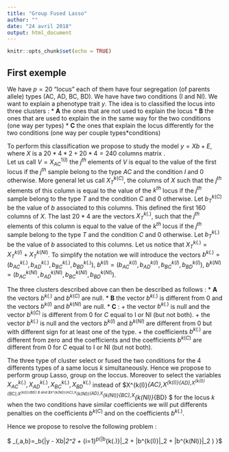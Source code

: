 ```yaml
---
title: "Group Fused Lasso"
author: ""
date: "24 avril 2018"
output: html_document
---
```


```r
knitr::opts_chunk$set(echo = TRUE)
```

## First exemple 

We have $p = 20$ "locus" each of them have four segregation (of parents allele) types (AC, AD, BC, BD). We have have two conditions (I and NI).
We want to explain a phenotype trait $y$. 
The idea is to classified the  locus into three clusters :
  * **A** the ones that are not used to explain the locus 
  * **B** the ones that are used to explain the   in the same way for the two conditions (one way per types)
  * **C** the ones that explain the locus differently for the two conditions (one way per couple types*conditions)
  
To perform this classification we propose to study the  model $y = Xb + E$, where $X$ is a $20 * 4 * 2 + 20*4 = 240$ columns matrix .   
Let us call $V = X^{1(I)}_{AC}$ the $j^{th}$ elements of $V$ is equal to the value of the first locus if the $j^{th}$ sample belong to the type $AC$ and the condition $I$ and 0 otherwise.
More general let us call $X^{k(C)}_{T}$, the columns of $X$ such that the $j^{th}$ elements of this column is equal to the value of the $k^{th}$ locus if the $j^{th}$ sample belong to the type $T$ and the condition $C$ and 0 otherwise.  Let $b^{k(C)}_{T}$ be the value of $b$ associated to this columns.
This defined the first 160 columns of $X$. The last $20*4$ are  the vectors $X^{k(.)}_{T}$, such that the $j^{th}$ elements of this column is equal to the value of the $k^{th}$ locus if the $j^{th}$ sample belong to the type $T$ and the condition $C$ and 0 otherwise. Let $b^{k(.)}_{T}$ be the value of $b$ associated to this columns. Let us notice that $X^{k(.)}_{T} =X^{k(I)}_{T} +X^{k(NI)}_{T}$. To simplify the notation we will  introduce the vectors  $b^{k(.)} =(b^{k(.)}_{AC},b^{k(.)}_{AD},b^{k(.)}_{BC},b^{k(.)}_{BD})$, $b^{k(I)} =(b^{k(I)}_{AC},b^{k(I)}_{AD},b^{k(I)}_{BC},b^{k(I)}_{BD})$, $b^{k(NI)} =(b^{k(NI)}_{AC},b^{k(NI)}_{AD},b^{k(NI)}_{BC},b^{k(NI)}_{BD})$.


The three clusters described above can then be described as follows :
  * **A** the vectors $b^{k(.)}$ and $b^{k(C)}$ are null.
  * **B** the vector $b^{k(.)}$ is different from 0 and the vectors $b^{k(I)}$ and $b^{k(NI)}$  are null.
  * **C** :
      + the vector $b^{k(.)}$ is null and the vector $b^{k(C)}$ is different from 0 for $C$ equal to I or NI  (but not both).
      +  the vector $b^{k(.)}$ is null and the vectors $b^{k(I)}$ and $b^{k(NI)}$ are different from 0 but with different sign for at least one of the type.
      + the coefficients $b^{k(.)}$ are different from zero and the coefficients  and the coefficients $b^{k(C)}$ are different from 0 for $C$ equal to I or NI (but not both).


The three type of cluster select or fused the two conditions for the 4 differents types of a same locus $k$ simultaneously. Hence we propose to perform group Lasso, group on the loccus. Moreover to select the variables $X^{k(.)}_{AC},X^{k(.)}_{AD},X^{k(.)}_{BC},X^{k(.)}_{BD}$  instead of $X^{k(I)}_{AC},X^{k(I)}_{AD},X^{k(I)}_{BC},X^{k(I)}_{BD} $ and $X^{k(NI)}_{AC},X^{k(NI)}_{AD},X^{k(NI)}_{BC},X^{k(NI)}_{BD} $  for the locus $k$  when the two conditions have similar coefficients we will put differents penalties on  the coefficients $b^{k(C)}$ and on the coefficients $b^{k(.)}$. 


Hence  we propose to resolve the following problem : 

$ \widehat{b}_{\lambda,a,b}=\textrm{Argmin}_b\left\{\|y - Xb\|_2^2 + \lambda \sum_{i=1}^p(\alpha\|b^{k(.)}\|_2 + \beta\|b^{k(I)}\|_2 + \beta\|b^{k(NI)}\|_2 ) \right\}$ 
